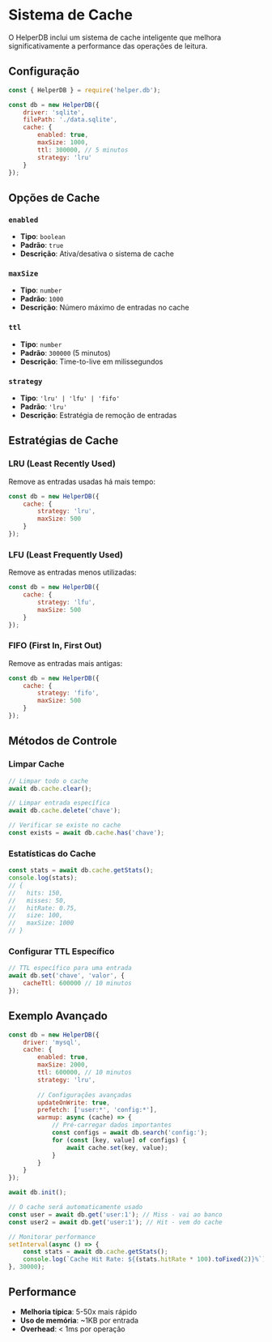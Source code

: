 
# Sistema de Cache

O HelperDB inclui um sistema de cache inteligente que melhora significativamente a performance das operações de leitura.

## Configuração

```javascript
const { HelperDB } = require('helper.db');

const db = new HelperDB({
    driver: 'sqlite',
    filePath: './data.sqlite',
    cache: {
        enabled: true,
        maxSize: 1000,
        ttl: 300000, // 5 minutos
        strategy: 'lru'
    }
});
```

## Opções de Cache

### `enabled`
- **Tipo**: `boolean`
- **Padrão**: `true`
- **Descrição**: Ativa/desativa o sistema de cache

### `maxSize`
- **Tipo**: `number`
- **Padrão**: `1000`
- **Descrição**: Número máximo de entradas no cache

### `ttl`
- **Tipo**: `number`
- **Padrão**: `300000` (5 minutos)
- **Descrição**: Time-to-live em milissegundos

### `strategy`
- **Tipo**: `'lru' | 'lfu' | 'fifo'`
- **Padrão**: `'lru'`
- **Descrição**: Estratégia de remoção de entradas

## Estratégias de Cache

### LRU (Least Recently Used)
Remove as entradas usadas há mais tempo:

```javascript
const db = new HelperDB({
    cache: {
        strategy: 'lru',
        maxSize: 500
    }
});
```

### LFU (Least Frequently Used)
Remove as entradas menos utilizadas:

```javascript
const db = new HelperDB({
    cache: {
        strategy: 'lfu',
        maxSize: 500
    }
});
```

### FIFO (First In, First Out)
Remove as entradas mais antigas:

```javascript
const db = new HelperDB({
    cache: {
        strategy: 'fifo',
        maxSize: 500
    }
});
```

## Métodos de Controle

### Limpar Cache
```javascript
// Limpar todo o cache
await db.cache.clear();

// Limpar entrada específica
await db.cache.delete('chave');

// Verificar se existe no cache
const exists = await db.cache.has('chave');
```

### Estatísticas do Cache
```javascript
const stats = await db.cache.getStats();
console.log(stats);
// {
//   hits: 150,
//   misses: 50,
//   hitRate: 0.75,
//   size: 100,
//   maxSize: 1000
// }
```

### Configurar TTL Específico
```javascript
// TTL específico para uma entrada
await db.set('chave', 'valor', { 
    cacheTtl: 600000 // 10 minutos
});
```

## Exemplo Avançado

```javascript
const db = new HelperDB({
    driver: 'mysql',
    cache: {
        enabled: true,
        maxSize: 2000,
        ttl: 600000, // 10 minutos
        strategy: 'lru',
        
        // Configurações avançadas
        updateOnWrite: true,
        prefetch: ['user:*', 'config:*'],
        warmup: async (cache) => {
            // Pré-carregar dados importantes
            const configs = await db.search('config:');
            for (const [key, value] of configs) {
                await cache.set(key, value);
            }
        }
    }
});

await db.init();

// O cache será automaticamente usado
const user = await db.get('user:1'); // Miss - vai ao banco
const user2 = await db.get('user:1'); // Hit - vem do cache

// Monitorar performance
setInterval(async () => {
    const stats = await db.cache.getStats();
    console.log(`Cache Hit Rate: ${(stats.hitRate * 100).toFixed(2)}%`);
}, 30000);
```

## Performance

- **Melhoria típica**: 5-50x mais rápido
- **Uso de memória**: ~1KB por entrada
- **Overhead**: < 1ms por operação
